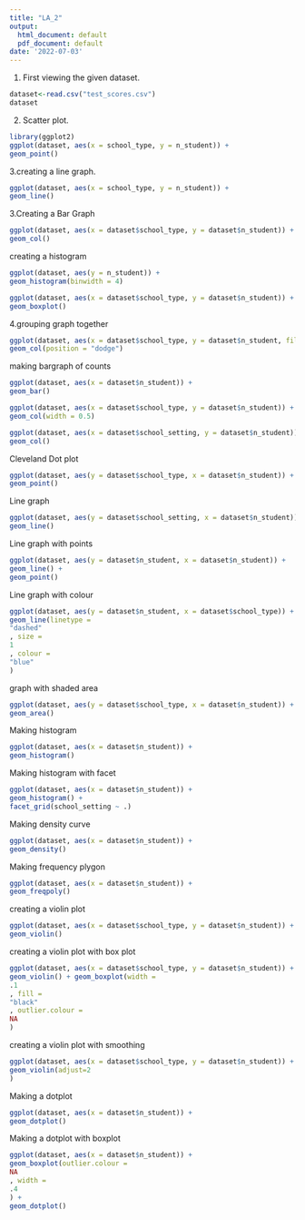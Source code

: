 ---
title: "LA_2"
output:
  html_document: default
  pdf_document: default
date: '2022-07-03'
---
1. First viewing the given dataset.
```{r}
dataset<-read.csv("test_scores.csv")
dataset
```
2. Scatter plot.
```{r}
library(ggplot2)
ggplot(dataset, aes(x = school_type, y = n_student)) +
geom_point()
```
3.creating a line graph.
```{r}
ggplot(dataset, aes(x = school_type, y = n_student)) +
geom_line()
```
3.Creating a Bar Graph
```{r}
ggplot(dataset, aes(x = dataset$school_type, y = dataset$n_student)) +
geom_col()
```
creating a histogram
```{r}
ggplot(dataset, aes(y = n_student)) +
geom_histogram(binwidth = 4)
```
```{r}
ggplot(dataset, aes(x = dataset$school_type, y = dataset$n_student)) +
geom_boxplot()
```
4.grouping graph together
```{r}
ggplot(dataset, aes(x = dataset$school_type, y = dataset$n_student, fill = school_setting)) +
geom_col(position = "dodge")
```
making bargraph of counts
```{r}
ggplot(dataset, aes(x = dataset$n_student)) +
geom_bar()
```
```{r}
ggplot(dataset, aes(x = dataset$school_type, y = dataset$n_student)) +
geom_col(width = 0.5)
```
```{r}
ggplot(dataset, aes(x = dataset$school_setting, y = dataset$n_student)) +
geom_col()
```
Cleveland Dot plot
```{r}
ggplot(dataset, aes(y = dataset$school_type, x = dataset$n_student)) +
geom_point()
```
Line graph
```{r}
ggplot(dataset, aes(y = dataset$school_setting, x = dataset$n_student)) +
geom_line()
```
Line graph with points
```{r}
ggplot(dataset, aes(y = dataset$n_student, x = dataset$n_student)) +
geom_line() +
geom_point()
```
Line graph with colour
```{r}
ggplot(dataset, aes(y = dataset$n_student, x = dataset$school_type)) +
geom_line(linetype =
"dashed"
, size =
1
, colour =
"blue"
)
```
graph with shaded area
```{r}
ggplot(dataset, aes(y = dataset$school_type, x = dataset$n_student)) +
geom_area()
```
Making histogram
```{r}
ggplot(dataset, aes(x = dataset$n_student)) +
geom_histogram()
```
Making histogram with facet
```{r}
ggplot(dataset, aes(x = dataset$n_student)) +
geom_histogram() +
facet_grid(school_setting ~ .)
```
Making density curve
```{r}
ggplot(dataset, aes(x = dataset$n_student)) +
geom_density()
```
Making frequency plygon
```{r}
ggplot(dataset, aes(x = dataset$n_student)) +
geom_freqpoly()
```
creating a violin plot
```{r}
ggplot(dataset, aes(x = dataset$school_type, y = dataset$n_student)) +
geom_violin()
```
creating a violin plot with box plot
```{r}
ggplot(dataset, aes(x = dataset$school_type, y = dataset$n_student)) +
geom_violin() + geom_boxplot(width =
.1
, fill =
"black"
, outlier.colour =
NA
)
```
creating a violin plot with smoothing
```{r}
ggplot(dataset, aes(x = dataset$school_type, y = dataset$n_student)) +
geom_violin(adjust=2
)
```
Making a dotplot
```{r}
ggplot(dataset, aes(x = dataset$n_student)) +
geom_dotplot()
```
Making a dotplot with boxplot
```{r}
ggplot(dataset, aes(x = dataset$n_student)) +
geom_boxplot(outlier.colour =
NA
, width =
.4
) +
geom_dotplot()
```
